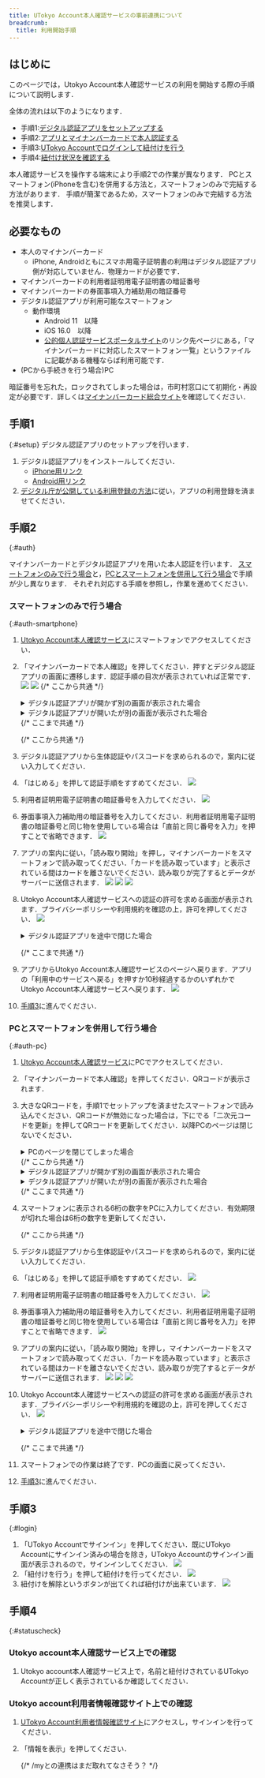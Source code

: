 ```yaml
---
title: UTokyo Account本人確認サービスの事前連携について
breadcrumb:
  title: 利用開始手順
---
```


## はじめに
このページでは，Utokyo Account本人確認サービスの利用を開始する際の手順について説明します．

全体の流れは以下のようになります．

- 手順1:[デジタル認証アプリをセットアップする](#setup)
- 手順2:[アプリとマイナンバーカードで本人認証する](#auth)
- 手順3:[UTokyo Accountでログインして紐付けを行う](#login)
- 手順4:[紐付け状況を確認する](#statuscheck)

本人確認サービスを操作する端末により手順2での作業が異なります．
PCとスマートフォン(iPhoneを含む)を併用する方法と，スマートフォンのみで完結する方法があります．
手順が簡潔であるため，スマートフォンのみで完結する方法を推奨します．

## 必要なもの

- 本人のマイナンバーカード
    - iPhone, Androidともにスマホ用電子証明書の利用はデジタル認証アプリ側が対応していません．物理カードが必要です．
- マイナンバーカードの利用者証明用電子証明書の暗証番号
- マイナンバーカードの券面事項入力補助用の暗証番号
- デジタル認証アプリが利用可能なスマートフォン
    - 動作環境
        - Android 11　以降
        - iOS 16.0　以降
        - [公的個人認証サービスポータルサイト](https://www.jpki.go.jp/prepare/reader_writer.html)のリンク先ページにある，「マイナンバーカードに対応したスマートフォン一覧」というファイルに記載がある機種ならば利用可能です．
- (PCから手続きを行う場合)PC

        
暗証番号を忘れた，ロックされてしまった場合は，市町村窓口にて初期化・再設定が必要です．詳しくは[マイナンバーカード総合サイト](https://www.kojinbango-card.go.jp/faq_pin3/)を確認してください．


## 手順1
{:#setup}
デジタル認証アプリのセットアップを行います．

1. デジタル認証アプリをインストールしてください．
    - [iPhone用リンク](https://apps.apple.com/jp/app/id6454900894)
    - [Android用リンク](https://play.google.com/store/apps/details?id=jp.go.digital.auth_and_sign)
1. [デジタル庁が公開している利用登録の方法](https://services.digital.go.jp/auth-and-sign/start-guide/)に従い，アプリの利用登録を済ませてください．

## 手順2
{:#auth}

マイナンバーカードとデジタル認証アプリを用いた本人認証を行います．
[スマートフォンのみで行う場合](#auth-smartphone)と，[PCとスマートフォンを併用して行う場合](#auth-pc)で手順が少し異なります．
それぞれ対応する手順を参照し，作業を進めてください．

### スマートフォンのみで行う場合
{:#auth-smartphone}

1. [Utokyo Account本人確認サービス](https://identification.adm.u-tokyo.ac.jp/verify/)にスマートフォンでアクセスしてください．
1. 「マイナンバーカードで本人確認」を押してください．押すとデジタル認証アプリの画面に遷移します．認証手順の目次が表示されていれば正常です．
    ![](service_step1.png)
    ![](auth_app_initial.png)
    {/* ここから共通 */}
    <details>
    <summary>デジタル認証アプリが開かず別の画面が表示された場合</summary>

    ![](promote_install.png)
    アプリがインストールされていない場合はアプリのインストールを促す画面が表示されます．
    ブラウザのの表示倍率の設定によってはPCからのアクセスと判定され，QRコードが表示される画面になることもあります．
    いずれの場合でも，手順1に戻り，デジタル認証アプリのインストールと利用登録を行ってください．
    </details>

    <details>
    <summary>デジタル認証アプリが開いたが別の画面が表示された場合</summary>

    アプリはインストールされているが，利用登録がまだの状態であったため，利用登録手続きが開始された可能性があります．手順1に戻り，アプリの利用登録を行ってください．
    </details>
    {/* ここまで共通 */}

    {/* ここから共通 */}
1.  デジタル認証アプリから生体認証やパスコードを求められるので，案内に従い入力してください．
1. 「はじめる」を押して認証手順をすすめてください．
    ![](auth_app_initial.png)
1. 利用者証明用電子証明書の暗証番号を入力してください．
    ![](auth_app_pass1.png)
1. 券面事項入力補助用の暗証番号を入力してください．利用者証明用電子証明書の暗証番号と同じ物を使用している場合は「直前と同じ番号を入力」を押すことで省略できます．
    ![](auth_app_pass2.png)
1. アプリの案内に従い，「読み取り開始」を押し，マイナンバーカードをスマートフォンで読み取ってください．「カードを読み取っています」と表示されている間はカードを離さないでください．読み取りが完了するとデータがサーバーに送信されます．
    ![](auth_app_read1.png)
    ![](auth_app_read2.png)
    ![](auth_app_read3.png)
1. Utokyo Account本人確認サービスへの認証の許可を求める画面が表示されます．プライバシーポリシーや利用規約を確認の上，許可を押してください．
    ![](auth_app_permittion1.png)

    <details>
    <summary>デジタル認証アプリを途中で閉じた場合</summary>

    ![](auth_app_cancel_popup.png)
    ![](badrequest.png)
    「認証と情報提供を中止しますか」というポップアップが出現し，中止を選択した場合，Utokyo Account本人確認サービス側が対応していないためBad Requestと表示されるページに移動します．Utokyo Account本人確認サービスのページにアクセスし直し，手順2の最初からやり直してください．
    このポップアップのキャンセルを押した場合は続けて手順を進めてください．
    </details>

    {/* ここまで共通 */}
1. アプリからUtokyo Account本人確認サービスのページへ戻ります．アプリの「利用中のサービスへ戻る」を押すか10秒経過するかのいずれかでUtokyo Account本人確認サービスへ戻ります．
    ![](auth_app_end.png)
1. [手順3](#login)に進んでください．

### PCとスマートフォンを併用して行う場合
{:#auth-pc}

1. [Utokyo Account本人確認サービス](https://identification.adm.u-tokyo.ac.jp/verify/)にPCでアクセスしてください．
1. 「マイナンバーカードで本人確認」を押してください．QRコードが表示されます．
1. 大きなQRコードを，手順1でセットアップを済ませたスマートフォンで読み込んでください．QRコードが無効になった場合は，下にでる「二次元コードを更新」を押してQRコードを更新してください．以降PCのページは閉じないでください．
    
    <details>
    <summary>PCのページを閉じてしまった場合</summary>
    手順2の最初からやり直してください．
    </details>
    {/* ここから共通 */}
    <details>
    <summary>デジタル認証アプリが開かず別の画面が表示された場合</summary>

    ![](promote_install.png)
    アプリがインストールされていない場合はアプリのインストールを促す画面が表示されます．
    ブラウザのの表示倍率の設定によってはPCからのアクセスと判定され，QRコードが表示される画面になることもあります．
    いずれの場合でも，手順1に戻り，デジタル認証アプリのインストールと利用登録を行ってください．
    </details>

    <details>
    <summary>デジタル認証アプリが開いたが別の画面が表示された場合</summary>

    アプリはインストールされているが，利用登録がまだの状態であったため，利用登録手続きが開始された可能性があります．手順1に戻り，アプリの利用登録を行ってください．
    </details>
    {/* ここまで共通 */}

1. スマートフォンに表示される6桁の数字をPCに入力してください．有効期限が切れた場合は6桁の数字を更新してください．

    {/* ここから共通 */}
1.  デジタル認証アプリから生体認証やパスコードを求められるので，案内に従い入力してください．
1. 「はじめる」を押して認証手順をすすめてください．
    ![](auth_app_initial.png)
1. 利用者証明用電子証明書の暗証番号を入力してください．
    ![](auth_app_pass1.png)
1. 券面事項入力補助用の暗証番号を入力してください．利用者証明用電子証明書の暗証番号と同じ物を使用している場合は「直前と同じ番号を入力」を押すことで省略できます．
    ![](auth_app_pass2.png)
1. アプリの案内に従い，「読み取り開始」を押し，マイナンバーカードをスマートフォンで読み取ってください．「カードを読み取っています」と表示されている間はカードを離さないでください．読み取りが完了するとデータがサーバーに送信されます．
    ![](auth_app_read1.png)
    ![](auth_app_read2.png)
    ![](auth_app_read3.png)
1. Utokyo Account本人確認サービスへの認証の許可を求める画面が表示されます．プライバシーポリシーや利用規約を確認の上，許可を押してください．
    ![](auth_app_permittion1.png)

    <details>
    <summary>デジタル認証アプリを途中で閉じた場合</summary>

    ![](auth_app_cancel_popup.png)
    ![](badrequest.png)
    「認証と情報提供を中止しますか」というポップアップが出現し，中止を選択した場合，Utokyo Account本人確認サービス側が対応していないためBad Requestと表示されるページに移動します．Utokyo Account本人確認サービスのページにアクセスし直し，手順2の最初からやり直してください．
    このポップアップのキャンセルを押した場合は続けて手順を進めてください．
    </details>

    {/* ここまで共通 */}

1. スマートフォンでの作業は終了です．PCの画面に戻ってください．
1. [手順3](#login)に進んでください．

## 手順3
{:#login}

1. 「UTokyo Accountでサインイン」を押してください．既にUTokyo Accountにサインイン済みの場合を除き，UTokyo Accountのサインイン画面が表示されるので，サインインしてください．
    ![](service_step2.png)
1. 「紐付けを行う」を押して紐付けを行ってください．
    ![](service_step3.png)
1. 紐付けを解除というボタンが出てくれば紐付けが出来ています．
    ![](service_step4.png)

## 手順4
{:#statuscheck}

### Utokyo account本人確認サービス上での確認
1. Utokyo account本人確認サービス上で，名前と紐付けされているUTokyo Accountが正しく表示されているか確認してください．
### Utokyo account利用者情報確認サイト上での確認
1. [UTokyo Account利用者情報確認サイト](https://login.adm.u-tokyo.ac.jp/my/)にアクセスし，サインインを行ってください．
1. 「情報を表示」を押してください．

    {/* /myとの連携はまだ取れてなさそう？ */}
